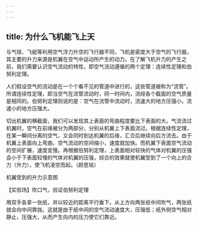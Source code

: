 ```yaml
---
---
---
```

title: 为什么飞机能飞上天
---




与气球、飞艇等利用空气浮力升空的飞行器不同，飞机是密度大于空气的飞行器，其主要的升力来源是机翼在空气中运动所产生的动力。在了解飞机升力的产生之前，我们需要认识空气流动的特性，即空气流动遵循的两个定理：连续性定理和伯努利定理。



人们假设空气的流动是在一个个看不见的管道中进行的，这些管道被称为“流管”。所谓连续性定理，即当空气在流管流动时，同一时间内，流经各个截面的空气质量是相同的。伯努利定理则说的是：空气在流管中流动时，流速大的地方压强小，流速小的地方压强大。

切出机翼的横截面，我们可以发现其上表面的弯曲程度要比下表面的大。气流流过机翼时，空气在前缘被分为两部分，分别从机翼上下表面流过。根据连续性定理，在某一瞬间分离的空气，又会同时到达机翼的后缘，汇合后继续向后方流去。由于机翼上表面向上弯曲，空气流动的空间缩小，速度就加快。而机翼下表面空气流动的空间扩展，速度变慢。再根据伯努利定理，上表面相对较快的气体对机翼的压强会小于下表面较慢的气体对机翼的压强，综合的效果就使机翼受到了一个向上的合力（升力），使飞机凌空而起。（颜思铭）

机翼受到的升力示意图





【实验场】吹口气，验证伯努利定理

用双手各拿一张纸，并以较近的距离平行垂下。从上方向两张纸中间吹气，两张纸就会向中间靠拢。这就是由于纸中间的空气流动速度大，压强低；纸外侧空气相对静止，压强大，从而产生向内的压力使它们靠近。